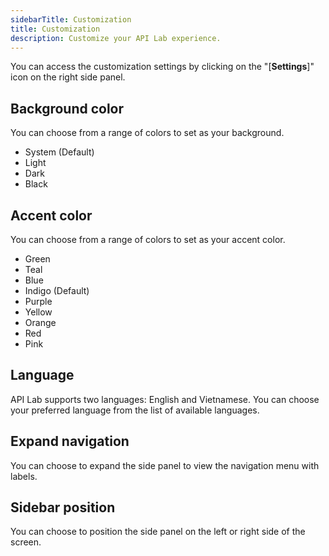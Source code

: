 ```yaml
---
sidebarTitle: Customization
title: Customization
description: Customize your API Lab experience.
---
```


You can access the customization settings by clicking on the "[**Settings**]" icon on the right side panel.

## Background color

You can choose from a range of colors to set as your background.

- System (Default)
- Light
- Dark
- Black

## Accent color

You can choose from a range of colors to set as your accent color.

- Green
- Teal
- Blue
- Indigo (Default)
- Purple
- Yellow
- Orange
- Red
- Pink

## Language

API Lab supports two languages: English and Vietnamese. You can choose your preferred language from the list of available languages.

## Expand navigation

You can choose to expand the side panel to view the navigation menu with labels.

## Sidebar position

You can choose to position the side panel on the left or right side of the screen.
